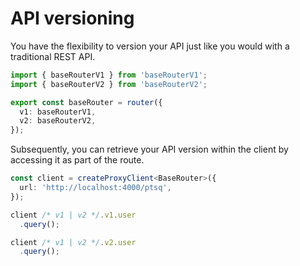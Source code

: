 # API versioning

You have the flexibility to version your API just like you would with a traditional REST API.

```ts copy filename="server.ts"
import { baseRouterV1 } from 'baseRouterV1';
import { baseRouterV2 } from 'baseRouterV2';

export const baseRouter = router({
  v1: baseRouterV1,
  v2: baseRouterV2,
});
```

Subsequently, you can retrieve your API version within the client by accessing it as part of the route.

```ts copy filename="client.ts"
const client = createProxyClient<BaseRouter>({
  url: 'http://localhost:4000/ptsq',
});

client /* v1 | v2 */.v1.user
  .query();

client /* v1 | v2 */.v2.user
  .query();
```
